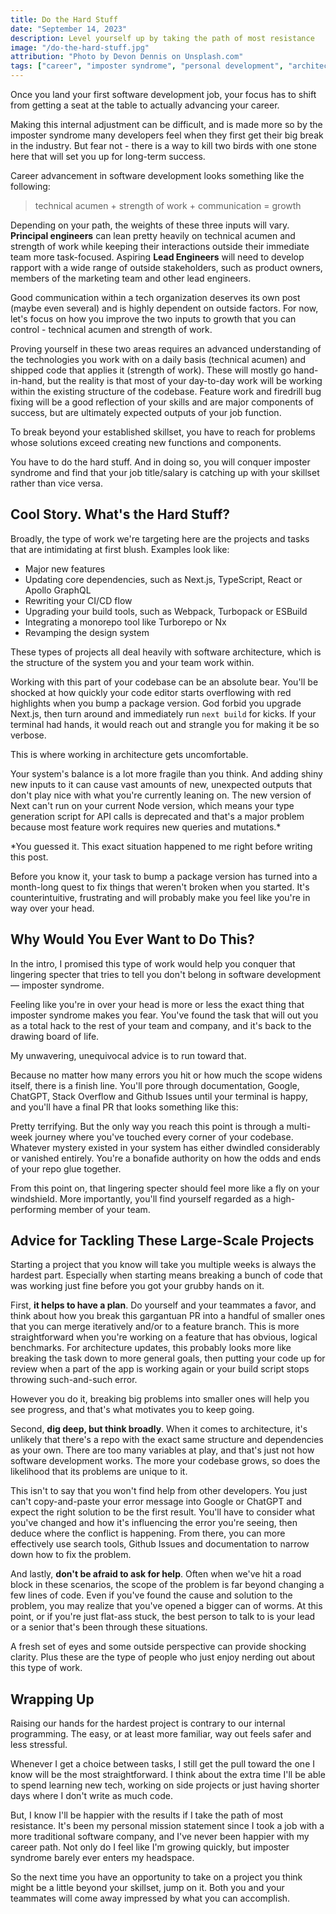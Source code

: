 ```yaml
---
title: Do the Hard Stuff
date: "September 14, 2023"
description: Level yourself up by taking the path of most resistance
image: "/do-the-hard-stuff.jpg"
attribution: "Photo by Devon Dennis on Unsplash.com"
tags: ["career", "imposter syndrome", "personal development", "architecture"]
---
```


Once you land your first software development job, your focus has to shift from getting a seat at the table to actually advancing your career.

Making this internal adjustment can be difficult, and is made more so by the imposter syndrome many developers feel when they first get their big break in the industry. But fear not - there is a way to kill two birds with one stone here that will set you up for long-term success.

Career advancement in software development looks something like the following:

> technical acumen + strength of work + communication = growth

Depending on your path, the weights of these three inputs will vary. **Principal engineers** can lean pretty heavily on technical acumen and strength of work while keeping their interactions outside their immediate team more task-focused. Aspiring **Lead Engineers** will need to develop rapport with a wide range of outside stakeholders, such as product owners, members of the marketing team and other lead engineers.

Good communication within a tech organization deserves its own post (maybe even several) and is highly dependent on outside factors. For now, let's focus on how you improve the two inputs to growth that you can control - technical acumen and strength of work.

Proving yourself in these two areas requires an advanced understanding of the technologies you work with on a daily basis (technical acumen) and shipped code that applies it (strength of work). These will mostly go hand-in-hand, but the reality is that most of your day-to-day work will be working within the existing structure of the codebase. Feature work and firedrill bug fixing will be a good reflection of your skills and are major components of success, but are ultimately expected outputs of your job function.

To break beyond your established skillset, you have to reach for problems whose solutions exceed creating new functions and components.

You have to do the hard stuff. And in doing so, you will conquer imposter syndrome and find that your job title/salary is catching up with your skillset rather than vice versa.

## Cool Story. What's the Hard Stuff?

Broadly, the type of work we're targeting here are the projects and tasks that are intimidating at first blush. Examples look like:

- Major new features
- Updating core dependencies, such as Next.js, TypeScript, React or Apollo GraphQL
- Rewriting your CI/CD flow
- Upgrading your build tools, such as Webpack, Turbopack or ESBuild
- Integrating a monorepo tool like Turborepo or Nx
- Revamping the design system

These types of projects all deal heavily with software architecture, which is the structure of the system you and your team work within.

Working with this part of your codebase can be an absolute bear. You'll be shocked at how quickly your code editor starts overflowing with red highlights when you bump a package version. God forbid you upgrade Next.js, then turn around and immediately run `next build` for kicks. If your terminal had hands, it would reach out and strangle you for making it be so verbose.

This is where working in architecture gets uncomfortable.

Your system's balance is a lot more fragile than you think. And adding shiny new inputs to it can cause vast amounts of new, unexpected outputs that don't play nice with what you're currently leaning on. The new version of Next can't run on your current Node version, which means your type generation script for API calls is deprecated and that's a major problem because most feature work requires new queries and mutations.\*

<Caption alignment="left">
  *You guessed it. This exact situation happened to me right before writing this
  post.
</Caption>

<BlogImage src="/leak-water-leak.gif" alt="Finger in the dam" width={300} />

Before you know it, your task to bump a package version has turned into a month-long quest to fix things that weren't broken when you started. It's counterintuitive, frustrating and will probably make you feel like you're in way over your head.

## Why Would You Ever Want to Do This?

In the intro, I promised this type of work would help you conquer that lingering specter that tries to tell you don't belong in software development &mdash; imposter syndrome.

Feeling like you're in over your head is more or less the exact thing that imposter syndrome makes you fear. You've found the task that will out you as a total hack to the rest of your team and company, and it's back to the drawing board of life.

My unwavering, unequivocal advice is to run toward that.

Because no matter how many errors you hit or how much the scope widens itself, there is a finish line. You'll pore through documentation, Google, ChatGPT, Stack Overflow and Github Issues until your terminal is happy, and you'll have a final PR that looks something like this:

<BlogImage
  src="/hard-stuff-pr-image.png"
  alt="Large pull request"
  width={800}
  height={35}
/>

Pretty terrifying. But the only way you reach this point is through a multi-week journey where you've touched every corner of your codebase. Whatever mystery existed in your system has either dwindled considerably or vanished entirely. You're a bonafide authority on how the odds and ends of your repo glue together.

From this point on, that lingering specter should feel more like a fly on your windshield. More importantly, you'll find yourself regarded as a high-performing member of your team.

## Advice for Tackling These Large-Scale Projects

Starting a project that you know will take you multiple weeks is always the hardest part. Especially when starting means breaking a bunch of code that was working just fine before you got your grubby hands on it.

First, **it helps to have a plan**. Do yourself and your teammates a favor, and think about how you break this gargantuan PR into a handful of smaller ones that you can merge iteratively and/or to a feature branch. This is more straightforward when you're working on a feature that has obvious, logical benchmarks. For architecture updates, this probably looks more like breaking the task down to more general goals, then putting your code up for review when a part of the app is working again or your build script stops throwing such-and-such error.

However you do it, breaking big problems into smaller ones will help you see progress, and that's what motivates you to keep going.

Second, **dig deep, but think broadly**. When it comes to architecture, it's unlikely that there's a repo with the exact same structure and dependencies as your own. There are too many variables at play, and that's just not how software development works. The more your codebase grows, so does the likelihood that its problems are unique to it.

This isn't to say that you won't find help from other developers. You just can't copy-and-paste your error message into Google or ChatGPT and expect the right solution to be the first result. You'll have to consider what you've changed and how it's influencing the error you're seeing, then deduce where the conflict is happening. From there, you can more effectively use search tools, Github Issues and documentation to narrow down how to fix the problem.

And lastly, **don't be afraid to ask for help**. Often when we've hit a road block in these scenarios, the scope of the problem is far beyond changing a few lines of code. Even if you've found the cause and solution to the problem, you may realize that you've opened a bigger can of worms. At this point, or if you're just flat-ass stuck, the best person to talk to is your lead or a senior that's been through these situations.

A fresh set of eyes and some outside perspective can provide shocking clarity. Plus these are the type of people who just enjoy nerding out about this type of work.

## Wrapping Up

Raising our hands for the hardest project is contrary to our internal programming. The easy, or at least more familiar, way out feels safer and less stressful.

Whenever I get a choice between tasks, I still get the pull toward the one I know will be the most straightforward. I think about the extra time I'll be able to spend learning new tech, working on side projects or just having shorter days where I don't write as much code.

But, I know I'll be happier with the results if I take the path of most resistance. It's been my personal mission statement since I took a job with a more traditional software company, and I've never been happier with my career path. Not only do I feel like I'm growing quickly, but imposter syndrome barely ever enters my headspace.

So the next time you have an opportunity to take on a project you think might be a little beyond your skillset, jump on it. Both you and your teammates will come away impressed by what you can accomplish.
